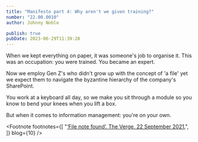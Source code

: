 ```yaml
---
title: "Manifesto part 4: Why aren't we given training?"
number: "22.00.0010"
author: Johnny Noble

publish: true
pubDate: 2023-06-29T11:39:28
---
```



When we kept everything on paper, it was someone's job to organise it. This was an occupation: you were trained. You became an expert.

Now we employ Gen Z's who didn't grow up with the concept of 'a file'<FootRef n={1} blog={10} /> yet we expect them to navigate the byzantine hierarchy of the company's SharePoint.

You work at a keyboard all day, so we make you sit through a module so you know to bend your knees when you lift a box.

But when it comes to information management: you're on your own.

<YouTube />

<Footnote
  footnotes={[
    "<a href='https://www.theverge.com/22684730/students-file-folder-directory-structure-education-gen-z'>&lsquo;File note found&rsquo;. The Verge, 22 September 2021.</a>",
  ]}
  blog={10}
/>
